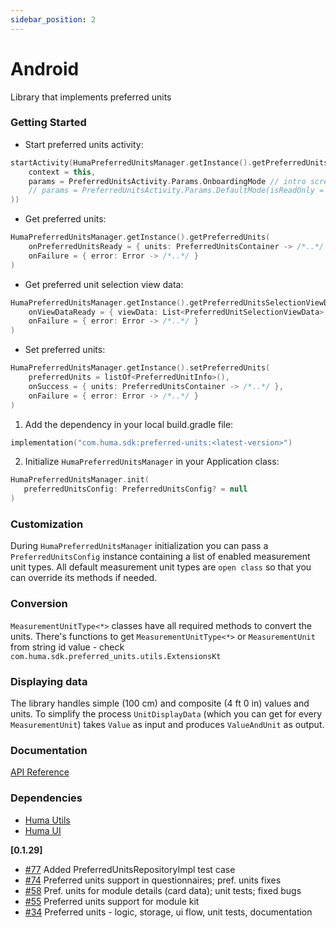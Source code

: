 ```yaml
---
sidebar_position: 2
---
```




# Android
Library that implements preferred units

### Getting Started
<Tabs>
<TabItem value="example" label="Example" default>

* Start preferred units activity:
```kotlin
startActivity(HumaPreferredUnitsManager.getInstance().getPreferredUnitsActivityLauncherIntent(
    context = this,
    params = PreferredUnitsActivity.Params.OnboardingMode // intro screen, pref units screen
    // params = PreferredUnitsActivity.Params.DefaultMode(isReadOnly = false) // no intro screen, pref units screen
))

```

* Get preferred units:
```kotlin
HumaPreferredUnitsManager.getInstance().getPreferredUnits(
    onPreferredUnitsReady = { units: PreferredUnitsContainer -> /*..*/ },
    onFailure = { error: Error -> /*..*/ }
)
```

* Get preferred unit selection view data:
```kotlin
HumaPreferredUnitsManager.getInstance().getPreferredUnitsSelectionViewData(
    onViewDataReady = { viewData: List<PreferredUnitSelectionViewData> -> /*..*/ },
    onFailure = { error: Error -> /*..*/ }
)
```

* Set preferred units:
```kotlin
HumaPreferredUnitsManager.getInstance().setPreferredUnits(
    preferredUnits = listOf<PreferredUnitInfo>(),
    onSuccess = { units: PreferredUnitsContainer -> /*..*/ },
    onFailure = { error: Error -> /*..*/ }
)
```


</TabItem>
<TabItem value="installing" label="Installing">

1. Add the dependency in your local build.gradle file:
```kotlin
implementation("com.huma.sdk:preferred-units:<latest-version>")
```
2. Initialize `HumaPreferredUnitsManager` in your Application class:
```kotlin
HumaPreferredUnitsManager.init(
   preferredUnitsConfig: PreferredUnitsConfig? = null
)
```

</TabItem>
<TabItem value="readme" label="Readme" default>

### Customization

During `HumaPreferredUnitsManager` initialization you can pass a `PreferredUnitsConfig` instance containing a list of enabled measurement unit types. All default measurement unit types are `open class` so that you can override its methods if needed.

### Conversion

`MeasurementUnitType<*>` classes have all required methods to convert the units. There's functions to get `MeasurementUnitType<*>` or `MeasurementUnit` from string id value - check `com.huma.sdk.preferred_units.utils.ExtensionsKt`

### Displaying data

The library handles simple (100 cm) and composite (4 ft 0 in) values and units. To simplify the process `UnitDisplayData` (which you can get for every `MeasurementUnit`) takes `Value` as input and produces `ValueAndUnit` as output. 

 ### Documentation
[API Reference](https://github.com/huma-engineering/huma-android-sdk/releases)

### Dependencies
- [Huma Utils](Utilities/Android.mdx)
- [Huma UI](UI/Android.mdx)

</TabItem>
<TabItem value="changelog" label="Changelog">

**[0.1.29]**

  - [#77](https://github.com/huma-engineering/huma-android-sdk/pull/77) Added PreferredUnitsRepositoryImpl test case
  - [#74](https://github.com/huma-engineering/huma-android-sdk/pull/74) Preferred units support in questionnaires; pref. units fixes
  - [#58](https://github.com/huma-engineering/huma-android-sdk/pull/58) Pref. units for module details (card data); unit tests; fixed bugs
  - [#55](https://github.com/huma-engineering/huma-android-sdk/pull/55) Preferred units support for module kit
  - [#34](https://github.com/huma-engineering/huma-android-sdk/pull/49) Preferred units - logic, storage, ui flow, unit tests, documentation
  
</TabItem>
</Tabs>
